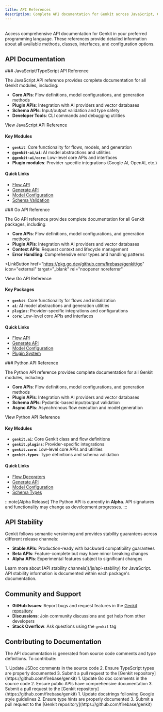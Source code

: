 ```yaml
---
title: API References
description: Complete API documentation for Genkit across JavaScript, Go, and Python, including detailed reference guides for all methods, classes, and interfaces.
---
```



<div style="display: flex; justify-content: space-between; align-items: center; gap: 1rem; margin: 1rem 0 1rem 0;">
  <LanguageSelector />
  <CopyMarkdownButton />
</div>

Access comprehensive API documentation for Genkit in your preferred programming language. These references provide detailed information about all available methods, classes, interfaces, and configuration options.

## API Documentation

<LanguageContent lang="js">
### JavaScript/TypeScript API Reference

The JavaScript API reference provides complete documentation for all Genkit modules, including:

- **Core APIs**: Flow definitions, model configurations, and generation methods
- **Plugin APIs**: Integration with AI providers and vector databases
- **Schema APIs**: Input/output validation and type safety
- **Developer Tools**: CLI commands and debugging utilities

<LinkButton href="https://js.api.genkit.dev/" icon="external" target="_blank" rel="noopener noreferrer">
  View JavaScript API Reference
</LinkButton>

#### Key Modules

- **`genkit`**: Core functionality for flows, models, and generation
- **`@genkit-ai/ai`**: AI model abstractions and utilities
- **`@genkit-ai/core`**: Low-level core APIs and interfaces
- **Plugin modules**: Provider-specific integrations (Google AI, OpenAI, etc.)

#### Quick Links

- [Flow API](https://js.api.genkit.dev/modules/genkit.html#defineFlow)
- [Generate API](https://js.api.genkit.dev/modules/genkit.html#generate)
- [Model Configuration](https://js.api.genkit.dev/interfaces/_genkit_ai_ai.ModelConfig.html)
- [Schema Validation](https://js.api.genkit.dev/modules/genkit.html#z)

</LanguageContent>

<LanguageContent lang="go">
### Go API Reference

The Go API reference provides complete documentation for all Genkit packages, including:

- **Core APIs**: Flow definitions, model configurations, and generation methods
- **Plugin APIs**: Integration with AI providers and vector databases
- **Context APIs**: Request context and lifecycle management
- **Error Handling**: Comprehensive error types and handling patterns

<LinkButton
  href="https://pkg.go.dev/github.com/firebase/genkit/go"
  icon="external"
  target="_blank"
  rel="noopener noreferrer"
>
  View Go API Reference
</LinkButton>

#### Key Packages

- **`genkit`**: Core functionality for flows and initialization
- **`ai`**: AI model abstractions and generation utilities
- **`plugins`**: Provider-specific integrations and configurations
- **`core`**: Low-level core APIs and interfaces

#### Quick Links

- [Flow API](https://pkg.go.dev/github.com/firebase/genkit/go/genkit#DefineFlow)
- [Generate API](https://pkg.go.dev/github.com/firebase/genkit/go/ai#Generate)
- [Model Configuration](https://pkg.go.dev/github.com/firebase/genkit/go/ai#ModelConfig)
- [Plugin System](https://pkg.go.dev/github.com/firebase/genkit/go/genkit#Plugin)

 </LanguageContent>

<LanguageContent lang="python">
### Python API Reference

The Python API reference provides complete documentation for all Genkit modules, including:

- **Core APIs**: Flow definitions, model configurations, and generation methods
- **Plugin APIs**: Integration with AI providers and vector databases
- **Schema APIs**: Pydantic-based input/output validation
- **Async APIs**: Asynchronous flow execution and model generation

<LinkButton href="https://python.api.genkit.dev" icon="external" target="_blank" rel="noopener noreferrer">
  View Python API Reference
</LinkButton>

#### Key Modules

- **`genkit.ai`**: Core Genkit class and flow definitions
- **`genkit.plugins`**: Provider-specific integrations
- **`genkit.core`**: Low-level core APIs and utilities
- **`genkit.types`**: Type definitions and schema validation

#### Quick Links

- [Flow Decorators](https://python.api.genkit.dev/genkit/ai.html#genkit.ai.Genkit.flow)
- [Generate API](https://python.api.genkit.dev/genkit/ai.html#genkit.ai.Genkit.generate)
- [Model Configuration](https://python.api.genkit.dev/genkit/types.html#genkit.types.ModelConfig)
- [Schema Types](https://python.api.genkit.dev/genkit/types.html)

:::note[Alpha Release]
The Python API is currently in **Alpha**. API signatures and functionality may change as development progresses.
:::

</LanguageContent>

## API Stability

Genkit follows semantic versioning and provides stability guarantees across different release channels:

- **Stable APIs**: Production-ready with backward compatibility guarantees
- **Beta APIs**: Feature-complete but may have minor breaking changes
- **Alpha APIs**: Experimental features subject to significant changes

<LanguageContent lang="js">
  Learn more about [API stability channels](/js/api-stability) for JavaScript.
</LanguageContent>

<LanguageContent lang="go python">
  API stability information is documented within each package's documentation.
</LanguageContent>

## Community and Support

- **GitHub Issues**: Report bugs and request features in the [Genkit repository](https://github.com/firebase/genkit)
- **Discussions**: Join community discussions and get help from other developers
- **Stack Overflow**: Ask questions using the `genkit` tag

## Contributing to Documentation

The API documentation is generated from source code comments and type definitions. To contribute:

<LanguageContent lang="js">
  1. Update JSDoc comments in the source code 2. Ensure TypeScript types are properly documented 3. Submit a pull
  request to the [Genkit repository](https://github.com/firebase/genkit)
</LanguageContent>

<LanguageContent lang="go">
  1. Update Go doc comments in the source code 2. Ensure public APIs have comprehensive documentation 3. Submit a pull
  request to the [Genkit repository](https://github.com/firebase/genkit)
</LanguageContent>

<LanguageContent lang="python">
  1. Update docstrings following Google style guidelines 2. Ensure type hints are properly documented 3. Submit a pull
  request to the [Genkit repository](https://github.com/firebase/genkit)
</LanguageContent>
